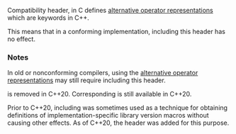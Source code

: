{{cpp/header/title|ciso646|notes={{mark until c++20}}|iso646.h}}
{{cpp/header/navbar}}
{{cpp/header/c}}

Compatibility header, in C defines [[cpp/language/operator_alternative|alternative operator representations]] which are keywords in C++.

This means that in a conforming implementation, including this header has no effect.

=== Notes ===
In old or nonconforming compilers, using the [[cpp/language/operator_alternative|alternative operator representations]] may still require including this header.

{{tt|&lt;ciso646&gt;}} is removed in C++20. Corresponding {{tt|&lt;iso646.h&gt;}} is still available in C++20.

Prior to C++20, including {{tt|&lt;ciso646&gt;}} was sometimes used as a technique for obtaining definitions of implementation-specific library version macros without causing other effects. 
As of C++20, the header {{header|version}} was added for this purpose.

{{example|code=
#include &lt;ciso646&gt;
#ifdef _LIBCPP_VERSION
#error Using LLVM libc++
#elif __GLIBCXX__ // Note: only version 6.1 or newer define this in ciso646
#error Using GNU libstdc++
#elif _CPPLIB_VER // Note: used by Visual Studio
#error Using Microsoft STL
#else
#error Using an unknown standard library
#endif
|p=true|output=
main.cpp:7:2: error: Using Microsoft STL
#error Using Microsoft STL
 ^
1 error generated.
}}

{{langlinks|de|es|ja|ru|zh}}